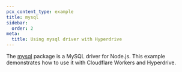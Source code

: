 ```yaml
---
pcx_content_type: example
title: mysql
sidebar:
  order: 2
meta:
  title: Using mysql driver with Hyperdrive
---
```



The [mysql](https://github.com/mysqljs/mysql) package is a MySQL driver for Node.js.
This example demonstrates how to use it with Cloudflare Workers and Hyperdrive.

<Render file="use-mysql-to-make-query" product="hyperdrive" />

